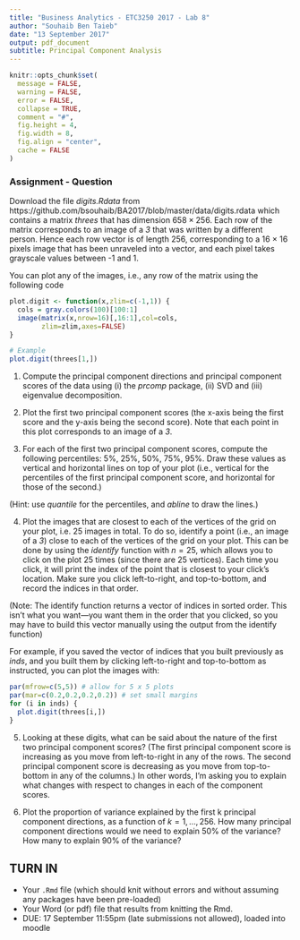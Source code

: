 ```yaml
---
title: "Business Analytics - ETC3250 2017 - Lab 8"
author: "Souhaib Ben Taieb"
date: "13 September 2017"
output: pdf_document
subtitle: Principal Component Analysis
---
```



```r
knitr::opts_chunk$set(
  message = FALSE,
  warning = FALSE,
  error = FALSE, 
  collapse = TRUE,
  comment = "#",
  fig.height = 4,
  fig.width = 8,
  fig.align = "center",
  cache = FALSE
)
```


### Assignment - Question

Download the file *digits.Rdata* from https://github.com/bsouhaib/BA2017/blob/master/data/digits.rdata which contains a matrix *threes* that has dimension $658 \times 256$. Each row of the matrix corresponds to an image of a *3* that was written by a different person. Hence each row vector is of length 256, corresponding to a 16 × 16 pixels image that has been unraveled into a vector, and each pixel takes grayscale values between -1 and 1.

You can plot any of the images, i.e., any row of the matrix using the following code 

```r
plot.digit <- function(x,zlim=c(-1,1)) {
  cols = gray.colors(100)[100:1]
  image(matrix(x,nrow=16)[,16:1],col=cols,
        zlim=zlim,axes=FALSE)  
}

# Example
plot.digit(threes[1,])
```

1. Compute the principal component directions and principal component scores of the data using (i) the *prcomp* package, (ii) SVD and (iii) eigenvalue decomposition.

2. Plot the first two principal component scores (the x-axis being the first score and the y-axis being the second score). Note that each point in this plot corresponds to an image of a *3*.

3. For each of the first two principal component scores, compute the following percentiles: 5%, 25%, 50%, 75%, 95%. Draw these values as vertical and horizontal lines on top of your plot (i.e., vertical for the percentiles of the first principal component score, and horizontal
for those of the second.)

(Hint: use *quantile* for the percentiles, and *abline* to draw the lines.)


4. Plot the images that are closest to each of the vertices of the grid on your plot, i.e. 25 images in total. To do so, identify a point (i.e., an image of a *3*) close to each of the vertices of the grid on your plot. This can be done by using the *identify* function with $n=25$, which allows you to click on the plot 25 times (since there are 25 vertices). Each time you click, it will print the index of the point that is closest to your click’s location. Make sure you click left-to-right, and top-to-bottom, and record the indices in that order.

(Note: The identify function returns a vector of indices in sorted order. This isn’t what you want—you want them in the order that you clicked, so
you may have to build this vector manually using the output from the identify function)

For example, if you saved the vector of indices that you built previously as *inds*, and you built them by clicking left-to-right and top-to-bottom as instructed, you can plot the images with:

```r
par(mfrow=c(5,5)) # allow for 5 x 5 plots
par(mar=c(0.2,0.2,0.2,0.2)) # set small margins
for (i in inds) {
  plot.digit(threes[i,])
}
```

5. Looking at these digits, what can be said about the nature of the first two principal component scores? (The first principal component score is increasing as you move from left-to-right in any of the rows. The second principal component score is decreasing as you move from top-to-bottom in any of the columns.) In other words, I’m asking you to explain what changes with respect to changes in each of the component scores.

6. Plot the proportion of variance explained by the first k principal component directions, as a function of $k = 1, \dots, 256$. How many principal component directions would we need to explain 50% of the variance? How many to explain 90% of the variance?

## TURN IN 

- Your `.Rmd` file (which should knit without errors and without assuming any packages have been pre-loaded)
- Your Word (or pdf) file that results from knitting the Rmd.
- DUE: 17 September 11:55pm (late submissions not allowed), loaded into moodle
